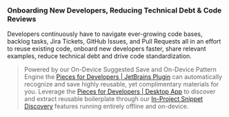 ### Onboarding New Developers, Reducing Technical Debt & Code Reviews
Developers continuously have to navigate ever-growing code bases, backlog tasks, Jira Tickets, GitHub Issues, and Pull Requests all in an effort to reuse existing code, onboard new developers faster, share relevant examples, reduce technical debt and drive code standardization.
> Powered by our On-Device Suggested Save and On-Device Pattern Engine the <a href="{{ links.extensions.jetbrains }}">Pieces for Developers | JetBrains Plugin</a> can automatically recognize and save highly reusable, yet complimentary materials for you.
> Leverage the <a href="{{ links.website.pfd_desktop_install }}">Pieces for Developers | Desktop App</a> to discover and extract reusable boilerplate through our <a href="{{ links.internal.product_highlights,in_project_snippet_discovery }}">In-Project Snippet Discovery</a> features running entirely offline and on-device.